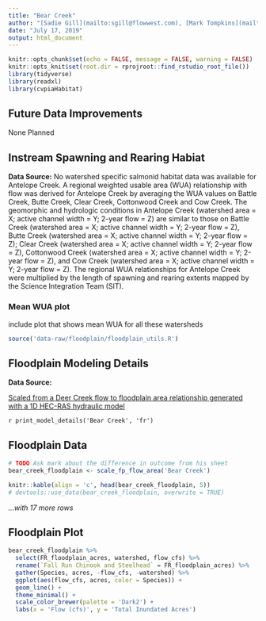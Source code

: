 ```yaml
---
title: "Bear Creek"
author: "[Sadie Gill](mailto:sgill@flowwest.com), [Mark Tompkins](mailto:mtompkins@flowwest.com), [Erin Cain](mailto:ecain@flowwest.com)"
date: "July 17, 2019"
output: html_document
---
```


```r
knitr::opts_chunk$set(echo = FALSE, message = FALSE, warning = FALSE)
knitr::opts_knit$set(root.dir = rprojroot::find_rstudio_root_file())
library(tidyverse)
library(readxl)
library(cvpiaHabitat)
```

## Future Data Improvements
None Planned 

## Instream Spawning and Rearing Habiat

**Data Source:** 
No watershed specific salmonid habitat data was available for Antelope Creek. A regional weighted usable area (WUA) relationship with flow was derived for Antelope Creek by averaging the WUA values on Battle Creek, Butte Creek, Clear Creek, Cottonwood Creek and Cow Creek. The geomorphic and hydrologic conditions in Antelope Creek (watershed area = X; active channel width = Y; 2-year flow = Z) are similar to those on Battle Creek (watershed area = X; active channel width = Y; 2-year flow = Z), Butte Creek (watershed area = X; active channel width = Y; 2-year flow = Z); Clear Creek (watershed area = X; active channel width = Y; 2-year flow = Z), Cottonwood Creek (watershed area = X; active channel width = Y; 2-year flow = Z), and Cow Creek (watershed area = X; active channel width = Y; 2-year flow = Z). The regional WUA relationships for Antelope Creek were multiplied by the length of spawning and rearing extents mapped by the Science Integration Team (SIT).  

### Mean WUA plot 

include plot that shows mean WUA for all these watersheds 

```r
source('data-raw/floodplain/floodplain_utils.R')
```

## Floodplain Modeling Details

**Data Source:**

[Scaled from a Deer Creek flow to floodplain area relationship generated with a 1D HEC-RAS hydraulic model](https://s3-us-west-2.amazonaws.com/cvpiahabitat-r-package/cvpia-sit-model-inputs/DRAFT+Deer+Creek+Hydraulic+Models+Tech+Memo+6-08-07.pdf)

`r print_model_details('Bear Creek', 'fr')`

## Floodplain Data

```r
# TODO Ask mark about the difference in outcome from his sheet
bear_creek_floodplain <- scale_fp_flow_area('Bear Creek')

knitr::kable(align = 'c', head(bear_creek_floodplain, 5))
# devtools::use_data(bear_creek_floodplain, overwrite = TRUE)
```

*...with 17 more rows*

## Floodplain Plot
```r
bear_creek_floodplain %>% 
  select(FR_floodplain_acres, watershed, flow_cfs) %>%
  rename(`Fall Run Chinook and Steelhead` = FR_floodplain_acres) %>% 
  gather(Species, acres, -flow_cfs, -watershed) %>% 
  ggplot(aes(flow_cfs, acres, color = Species)) +
  geom_line() +
  theme_minimal() +
  scale_color_brewer(palette = 'Dark2') +
  labs(x = 'Flow (cfs)', y = 'Total Inundated Acres')
```
